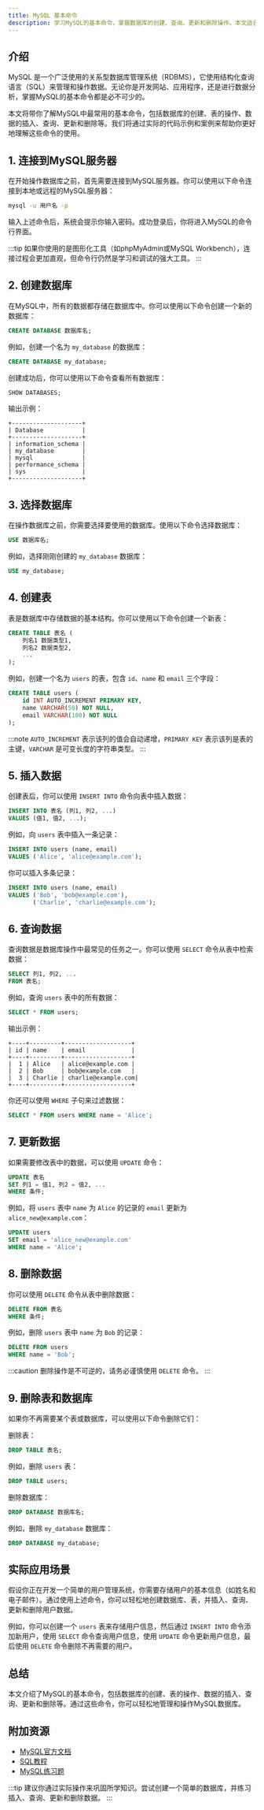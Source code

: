 ```yaml
---
title: MySQL 基本命令
description: 学习MySQL的基本命令，掌握数据库的创建、查询、更新和删除操作。本文适合初学者，包含详细的代码示例和实际应用场景。
---
```


## 介绍

MySQL 是一个广泛使用的关系型数据库管理系统（RDBMS），它使用结构化查询语言（SQL）来管理和操作数据。无论你是开发网站、应用程序，还是进行数据分析，掌握MySQL的基本命令都是必不可少的。

本文将带你了解MySQL中最常用的基本命令，包括数据库的创建、表的操作、数据的插入、查询、更新和删除等。我们将通过实际的代码示例和案例来帮助你更好地理解这些命令的使用。

## 1. 连接到MySQL服务器

在开始操作数据库之前，首先需要连接到MySQL服务器。你可以使用以下命令连接到本地或远程的MySQL服务器：

```bash
mysql -u 用户名 -p
```

输入上述命令后，系统会提示你输入密码。成功登录后，你将进入MySQL的命令行界面。

:::tip
如果你使用的是图形化工具（如phpMyAdmin或MySQL Workbench），连接过程会更加直观，但命令行仍然是学习和调试的强大工具。
:::

## 2. 创建数据库

在MySQL中，所有的数据都存储在数据库中。你可以使用以下命令创建一个新的数据库：

```sql
CREATE DATABASE 数据库名;
```

例如，创建一个名为 `my_database` 的数据库：

```sql
CREATE DATABASE my_database;
```

创建成功后，你可以使用以下命令查看所有数据库：

```sql
SHOW DATABASES;
```

输出示例：

```
+--------------------+
| Database           |
+--------------------+
| information_schema |
| my_database        |
| mysql              |
| performance_schema |
| sys                |
+--------------------+
```

## 3. 选择数据库

在操作数据库之前，你需要选择要使用的数据库。使用以下命令选择数据库：

```sql
USE 数据库名;
```

例如，选择刚刚创建的 `my_database` 数据库：

```sql
USE my_database;
```

## 4. 创建表

表是数据库中存储数据的基本结构。你可以使用以下命令创建一个新表：

```sql
CREATE TABLE 表名 (
    列名1 数据类型1,
    列名2 数据类型2,
    ...
);
```

例如，创建一个名为 `users` 的表，包含 `id`、`name` 和 `email` 三个字段：

```sql
CREATE TABLE users (
    id INT AUTO_INCREMENT PRIMARY KEY,
    name VARCHAR(50) NOT NULL,
    email VARCHAR(100) NOT NULL
);
```

:::note
`AUTO_INCREMENT` 表示该列的值会自动递增，`PRIMARY KEY` 表示该列是表的主键，`VARCHAR` 是可变长度的字符串类型。
:::

## 5. 插入数据

创建表后，你可以使用 `INSERT INTO` 命令向表中插入数据：

```sql
INSERT INTO 表名 (列1, 列2, ...)
VALUES (值1, 值2, ...);
```

例如，向 `users` 表中插入一条记录：

```sql
INSERT INTO users (name, email)
VALUES ('Alice', 'alice@example.com');
```

你可以插入多条记录：

```sql
INSERT INTO users (name, email)
VALUES ('Bob', 'bob@example.com'),
       ('Charlie', 'charlie@example.com');
```

## 6. 查询数据

查询数据是数据库操作中最常见的任务之一。你可以使用 `SELECT` 命令从表中检索数据：

```sql
SELECT 列1, 列2, ...
FROM 表名;
```

例如，查询 `users` 表中的所有数据：

```sql
SELECT * FROM users;
```

输出示例：

```
+----+---------+-------------------+
| id | name    | email             |
+----+---------+-------------------+
|  1 | Alice   | alice@example.com |
|  2 | Bob     | bob@example.com   |
|  3 | Charlie | charlie@example.com|
+----+---------+-------------------+
```

你还可以使用 `WHERE` 子句来过滤数据：

```sql
SELECT * FROM users WHERE name = 'Alice';
```

## 7. 更新数据

如果需要修改表中的数据，可以使用 `UPDATE` 命令：

```sql
UPDATE 表名
SET 列1 = 值1, 列2 = 值2, ...
WHERE 条件;
```

例如，将 `users` 表中 `name` 为 `Alice` 的记录的 `email` 更新为 `alice_new@example.com`：

```sql
UPDATE users
SET email = 'alice_new@example.com'
WHERE name = 'Alice';
```

## 8. 删除数据

你可以使用 `DELETE` 命令从表中删除数据：

```sql
DELETE FROM 表名
WHERE 条件;
```

例如，删除 `users` 表中 `name` 为 `Bob` 的记录：

```sql
DELETE FROM users
WHERE name = 'Bob';
```

:::caution
删除操作是不可逆的，请务必谨慎使用 `DELETE` 命令。
:::

## 9. 删除表和数据库

如果你不再需要某个表或数据库，可以使用以下命令删除它们：

删除表：

```sql
DROP TABLE 表名;
```

例如，删除 `users` 表：

```sql
DROP TABLE users;
```

删除数据库：

```sql
DROP DATABASE 数据库名;
```

例如，删除 `my_database` 数据库：

```sql
DROP DATABASE my_database;
```

## 实际应用场景

假设你正在开发一个简单的用户管理系统，你需要存储用户的基本信息（如姓名和电子邮件）。通过使用上述命令，你可以轻松地创建数据库、表，并插入、查询、更新和删除用户数据。

例如，你可以创建一个 `users` 表来存储用户信息，然后通过 `INSERT INTO` 命令添加新用户，使用 `SELECT` 命令查询用户信息，使用 `UPDATE` 命令更新用户信息，最后使用 `DELETE` 命令删除不再需要的用户。

## 总结

本文介绍了MySQL的基本命令，包括数据库的创建、表的操作、数据的插入、查询、更新和删除等。通过这些命令，你可以轻松地管理和操作MySQL数据库。

## 附加资源

- [MySQL官方文档](https://dev.mysql.com/doc/)
- [SQL教程](https://www.w3schools.com/sql/)
- [MySQL练习题](https://www.sql-ex.com/)

:::tip
建议你通过实际操作来巩固所学知识。尝试创建一个简单的数据库，并练习插入、查询、更新和删除数据。
:::